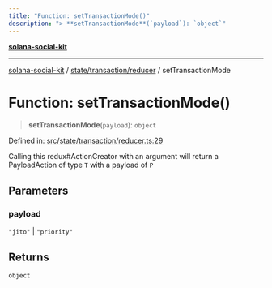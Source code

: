 ```yaml
---
title: "Function: setTransactionMode()"
description: "> **setTransactionMode**(`payload`): `object`"
---
```


[**solana-social-kit**](../../../../README.mdx)

***

[solana-social-kit](../../../../README.mdx) / [state/transaction/reducer](../README.mdx) / setTransactionMode

# Function: setTransactionMode()

> **setTransactionMode**(`payload`): `object`

Defined in: [src/state/transaction/reducer.ts:29](https://github.com/SendArcade/solana-social-starter/blob/bd4b3556b8f469c27ebb06f4df65b3a36b43ba3b/src/state/transaction/reducer.ts#L29)

Calling this redux#ActionCreator with an argument will
return a PayloadAction of type `T` with a payload of `P`

## Parameters

### payload

`"jito"` | `"priority"`

## Returns

`object`
